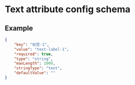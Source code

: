 
# Text attribute config schema

<JsonSchemaTable schema={jsonschema} />

## Example

```json
{
	"key": "标签-1",
	"value": "text-label-1",
	"required": true,
	"type": "string",
	"maxLength": 1000,
	"stringType": "text",
	"defaultValue": ""
}
```
